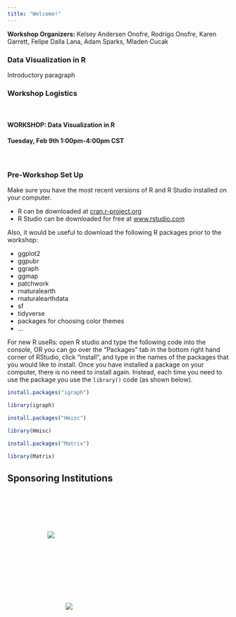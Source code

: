 ```yaml
---
title: "Welcome!"
---
```

**Workshop Organizers:** Kelsey Andersen Onofre, Rodrigo Onofre, Karen Garrett, Felipe Dalla Lana, Adam Sparks, Mladen Cucak


### Data Visualization in R


Introductory paragraph

### Workshop Logistics   
\  

#### WORKSHOP: Data Visualization in R
#### Tuesday, Feb 9th 1:00pm-4:00pm  CST

\  

### Pre-Workshop Set Up

Make sure you have the most recent versions of R and R Studio installed on your computer.  

* R can be downloaded at [cran.r-project.org](https://cran.r-project.org/)
* R Studio can be downloaded for free at [www.rstudio.com](https://www.rstudio.com/products/rstudio/download/)

Also, it would be useful to download the following R packages prior to the workshop:  

*	ggplot2
*	ggpubr
*	ggraph
*	ggmap
*	patchwork
* rnaturalearth
* rnaturalearthdata
*	sf
*	tidyverse
*	packages for choosing color themes
*	...


For new R useRs: open R studio and type the following code into the console, OR you can go over the "Packages" tab in the bottom right hand corner of RStudio, click "install", and type in the names of the packages that you would like to install. Once you have installed a package on your computer, there is no need to install again. Instead, each time you need to use the package you use the `library()` code (as shown below).

```r
install.packages("igraph")

library(igraph) 

install.packages("Hmisc")

library(Hmisc) 

install.packages("Matrix")

library(Matrix)
```

## Sponsoring Institutions

<!-- The padding set in these follows the style guidelines for both orgs, do not modify -->

<img src="image_files/USQ_international.png" style="padding:90.71px 90.71px 0 90.71px;">

<img src="image_files/DPIRD.png" style="padding:132px 132px 132px 132px;">
